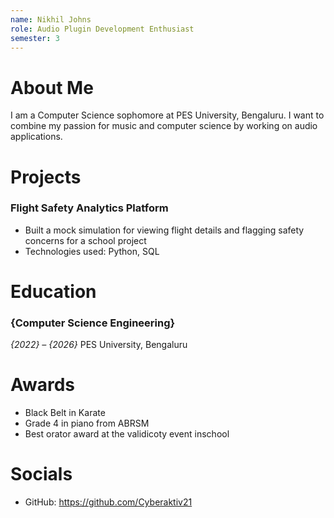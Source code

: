 ```yaml
---
name: Nikhil Johns
role: Audio Plugin Development Enthusiast 
semester: 3
---
```


# About Me
I am a Computer Science sophomore at PES University, Bengaluru. I want to combine my passion for music and computer science by working on audio applications. 


# Projects

### **Flight Safety Analytics Platform**
- Built a mock simulation for viewing flight details and flagging safety concerns for a school project
- Technologies used: Python, SQL



# Education

### {Computer Science Engineering}
_{2022} – {2026}_
PES University, Bengaluru



# Awards
- Black Belt in Karate
- Grade 4 in piano from ABRSM
- Best orator award at the validicoty event inschool

# Socials
- GitHub: https://github.com/Cyberaktiv21

